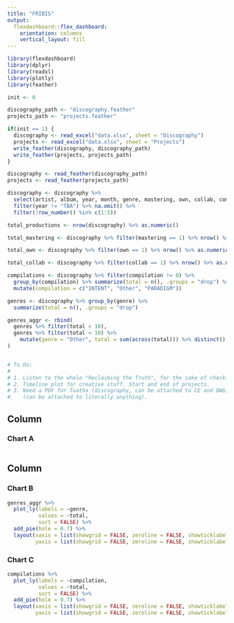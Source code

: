 ```yaml
---
title: "FRIBIS"
output: 
  flexdashboard::flex_dashboard:
    orientation: columns
    vertical_layout: fill
---
```


```r
library(flexdashboard)
library(dplyr)
library(readxl)
library(plotly)
library(feather)

init <- 0

discography_path <- "discography.feather"
projects_path <- "projects.feather"

if(init == 1) {
  discography <- read_excel("data.xlsx", sheet = "Discography")
  projects <- read_excel("data.xlsx", sheet = "Projects")
  write_feather(discography, discography_path)
  write_feather(projects, projects_path)
}

discography <- read_feather(discography_path)
projects <- read_feather(projects_path)

discography <- discography %>%
  select(artist, album, year, month, genre, mastering, own, collab, compilation, IA) %>%
  filter(year != "TBA") %>% na.omit() %>%
  filter(!row_number() %in% c(1:5))

total_productions <- nrow(discography) %>% as.numeric()

total_mastering <- discography %>% filter(mastering == 1) %>% nrow() %>% as.numeric()

total_own <- discography %>% filter(own == 1) %>% nrow() %>% as.numeric()

total_collab <- discography %>% filter(collab == 1) %>% nrow() %>% as.numeric()

compilations <- discography %>% filter(compilation != 0) %>% 
  group_by(compilation) %>% summarize(total = n(), .groups = "drop") %>%
  mutate(compilation = c("INTENT", "Other", "PARADIGM"))

genres <- discography %>% group_by(genre) %>% 
  summarize(total = n(), .groups = "drop")

genres_aggr <- rbind(
  genres %>% filter(total > 10),
  genres %>% filter(total < 10) %>% 
    mutate(genre = "Other", total = sum(across(total))) %>% distinct()
)


# To Do:
#
# 1. Listen to the whole "Reclaiming the Truth", for the sake of checking correct pronunciation
# 2. Timeline plot for creative stuff. Start and end of projects.
# 3. Need a PDF for Tuatha (discography, can be attached to CE and DWG) and NBE 
#.   (can be attached to literally anything).

```

Column {data-width=650}
-----------------------------------------------------------------------

### Chart A

```r


```

Column {data-width=350}
-----------------------------------------------------------------------

### Chart B

```r
genres_aggr %>% 
  plot_ly(labels = ~genre,
          values = ~total,
          sort = FALSE) %>% 
  add_pie(hole = 0.7) %>%
  layout(xaxis = list(showgrid = FALSE, zeroline = FALSE, showticklabels = FALSE),
         yaxis = list(showgrid = FALSE, zeroline = FALSE, showticklabels = FALSE)) 
```

### Chart C

```r
compilations %>% 
  plot_ly(labels = ~compilation,
          values = ~total,
          sort = FALSE) %>% 
  add_pie(hole = 0.7) %>%
  layout(xaxis = list(showgrid = FALSE, zeroline = FALSE, showticklabels = FALSE),
         yaxis = list(showgrid = FALSE, zeroline = FALSE, showticklabels = FALSE)) 
```

